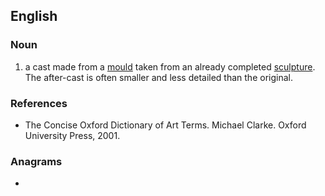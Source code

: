 {{also|aftercast}}
==English==

===Noun===
{{en-noun|head=[[after]]-[[cast]]}}

# {{lb|en|sculpture}} a cast made from a [[mould]] taken from an already completed [[sculpture]]. The after-cast is often smaller and less detailed than the original.

===References===
* The Concise Oxford Dictionary of Art Terms. Michael Clarke. Oxford University Press, 2001.

===Anagrams===
* {{anagrams|en|a=aacefrstt|artefacts}}